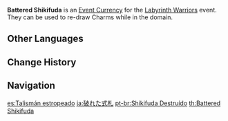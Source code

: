 {{Item Infobox
|id           = 000132
|image        = Item Battered Shikifuda.png
|type         = Event Items
|group        = Event Currencies
|quality      = 3
|description  = Shikifuda that have become terribly tattered. The intricate, esoteric charms have long ago become blurred and cannot be used in combat. However, the energy within these shikifuda is still sufficient to activate Charm Emplacements.<br />Use these items in the Labyrinth Warriors event to re-draw Charms.
|source1      = [[Labyrinth Warriors]] Event
|event        = Labyrinth Warriors
}}
'''Battered Shikifuda''' is an [[Event Currency]] for the [[Labyrinth Warriors]] event. They can be used to re-draw Charms while in the domain.

==Other Languages==
{{Other Languages
|en      = Battered Shikifuda
|zhs     = 残悴之式札
|zhs_rm  = Cáncuì zhī Shìzhá
|zht     = 殘悴之式札
|zht_rm  = Cáncuì zhī Shìzhá
|zh_tl   = Destroyed Shikifuda
|ja      = 破れた式札
|ja_rm   = Yabureta Shikifuda
|ja_tl   = Destroyed Shikifuda
|ko      = 닳아버린 시키패
|ko_rm   = Darabeorin Sikipae
|ko_tl   = Worn Out Shikifuda
|es      = Talismán estropeado
|es_tl   = Damaged Talisman
|fr      = Sortilège abîmé
|fr_tl   = Damaged Magic Spell
|ru      = Опустошённый сикифуда
|ru_tl   = Empty Shikifuda
|th      = Battered Shikifuda
|vi      = Shikifuda Tan Nát
|vi_tl   = 
|de      = Abgegriffene Shikifuda
|de_tl   = Battered Shikifuda
|id      = Battered Shikifuda
|pt      = Shikifuda Destruído
|pt_tl   = Destroyed Shikifuda
|tr      = Kırık Muska
|tr_tl   = 
|it      = Shikifuda danneggiato
|it_tl   = 
}}

==Change History==
{{Change History|2.2}}

==Navigation==
{{Precious Navbox|Currency}}

[[es:Talismán estropeado]]
[[ja:破れた式札]]
[[pt-br:Shikifuda Destruído]]
[[th:Battered Shikifuda]]